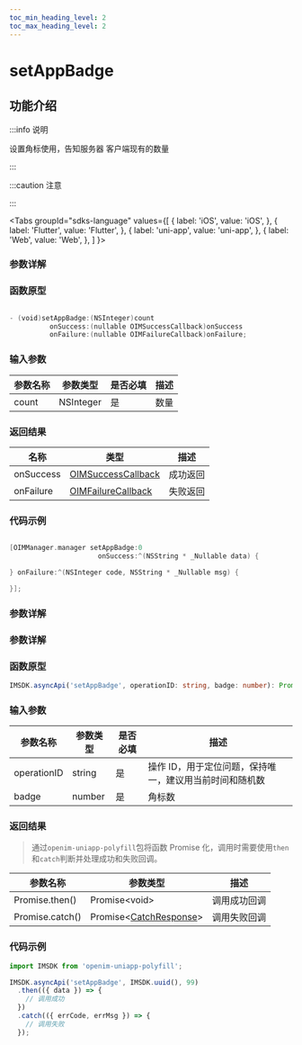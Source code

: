 ```yaml
---
toc_min_heading_level: 2
toc_max_heading_level: 2
---
```


# setAppBadge

## 功能介绍

:::info 说明

设置角标使用，告知服务器 客户端现有的数量

:::

:::caution 注意

:::

<Tabs
groupId="sdks-language"
values={[
{ label: 'iOS', value: 'iOS', },
{ label: 'Flutter', value: 'Flutter', },
{ label: 'uni-app', value: 'uni-app', },
{ label: 'Web', value: 'Web', },
]
}>

<TabItem value="Flutter">

### 参数详解

</TabItem>

<TabItem value="iOS">

### 函数原型

```swift showLineNumbers

- (void)setAppBadge:(NSInteger)count
          onSuccess:(nullable OIMSuccessCallback)onSuccess
          onFailure:(nullable OIMFailureCallback)onFailure;

```

### 输入参数

| 参数名称 | 参数类型  | 是否必填 | 描述 |
| -------- | --------- | -------- | ---- |
| count    | NSInteger | 是       | 数量 |

### 返回结果

| 名称      | 类型                                                   | 描述     |
| --------- | ------------------------------------------------------ | -------- |
| onSuccess | [OIMSuccessCallback](docs/sdks/callback/onSuccess.mdx) | 成功返回 |
| onFailure | [OIMFailureCallback](docs/sdks/callback/onError.mdx)   | 失败返回 |

### 代码示例

```swift showLineNumbers

[OIMManager.manager setAppBadge:0
                      onSuccess:^(NSString * _Nullable data) {

} onFailure:^(NSInteger code, NSString * _Nullable msg) {

}];

```

</TabItem>

<TabItem value="Android">

### 参数详解

</TabItem>

<TabItem value="Web">

### 参数详解

</TabItem>

<TabItem value="uni-app">

### 函数原型

```ts showLineNumbers
IMSDK.asyncApi('setAppBadge', operationID: string, badge: number): Promise<void>
```

### 输入参数

| 参数名称    | 参数类型 | 是否必填 | 描述                                                    |
| ----------- | -------- | -------- | ------------------------------------------------------- |
| operationID | string   | 是       | 操作 ID，用于定位问题，保持唯一，建议用当前时间和随机数 |
| badge       | number   | 是       | 角标数                                                  |

### 返回结果

> 通过`openim-uniapp-polyfill`包将函数 Promise 化，调用时需要使用`then`和`catch`判断并处理成功和失败回调。

| 参数名称        | 参数类型                                                | 描述         |
| --------------- | ------------------------------------------------------- | ------------ |
| Promise.then()  | Promise<void\>                                          | 调用成功回调 |
| Promise.catch() | Promise<[CatchResponse](docs/sdks/class/response.mdx)\> | 调用失败回调 |

### 代码示例

```js showLineNumbers
import IMSDK from 'openim-uniapp-polyfill';

IMSDK.asyncApi('setAppBadge', IMSDK.uuid(), 99)
  .then(({ data }) => {
    // 调用成功
  })
  .catch(({ errCode, errMsg }) => {
    // 调用失败
  });
```

</TabItem>

</Tabs>
